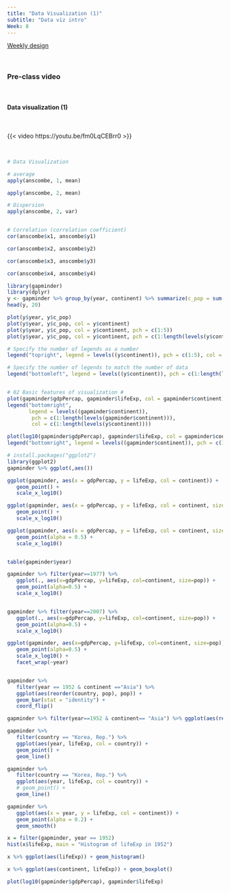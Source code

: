 ```yaml
---
title: "Data Visualization (1)"
subtitle: "Data viz intro"
Week: 8
---
```


[Weekly design](https://changjunlee.com/teaching/ds101/weekly/)


<br>

### Pre-class video

<br> 

#### Data visualization (1)

<br> 

{{< video https://youtu.be/fm0LqCEBrr0 >}}

<br> 

```r
# Data Visualization

# average
apply(anscombe, 1, mean)

apply(anscombe, 2, mean)

# Dispersion
apply(anscombe, 2, var)


# Correlation (correlation coefficient)
cor(anscombe$x1, anscombe$y1)

cor(anscombe$x2, anscombe$y2)

cor(anscombe$x3, anscombe$y3)

cor(anscombe$x4, anscombe$y4)

library(gapminder)
library(dplyr)
y <- gapminder %>% group_by(year, continent) %>% summarize(c_pop = sum(pop))
head(y, 20)

plot(y$year, y$c_pop)
plot(y$year, y$c_pop, col = y$continent)
plot(y$year, y$c_pop, col = y$continent, pch = c(1:5))
plot(y$year, y$c_pop, col = y$continent, pch = c(1:length(levels(y$continent))))

# Specify the number of legends as a number
legend("topright", legend = levels((y$continent)), pch = c(1:5), col = c(1:5))

# Specify the number of legends to match the number of data
legend("bottomleft", legend = levels((y$continent)), pch = c(1:length(levels(y$continent))), col = c(1:length(levels(y$continent))) )


# 02 Basic features of visualization #
plot(gapminder$gdpPercap, gapminder$lifeExp, col = gapminder$continent)
legend("bottomright", 
       legend = levels((gapminder$continent)),
        pch = c(1:length(levels(gapminder$continent))),
        col = c(1:length(levels(y$continent))))

plot(log10(gapminder$gdpPercap), gapminder$lifeExp, col = gapminder$continent)
legend("bottomright", legend = levels((gapminder$continent)), pch = c(1:length(levels(gapminder$continent))), col = c(1:length(levels(y$continent))) )

# install.packages("ggplot2")
library(ggplot2)
gapminder %>% ggplot(,aes())

ggplot(gapminder, aes(x = gdpPercap, y = lifeExp, col = continent)) +
   geom_point() +
   scale_x_log10()

ggplot(gapminder, aes(x = gdpPercap, y = lifeExp, col = continent, size = pop)) +
   geom_point() +
   scale_x_log10()

ggplot(gapminder, aes(x = gdpPercap, y = lifeExp, col = continent, size = pop)) +
   geom_point(alpha = 0.5) +
   scale_x_log10()


table(gapminder$year)

gapminder %>% filter(year==1977) %>%
   ggplot(., aes(x=gdpPercap, y=lifeExp, col=continent, size=pop)) +
   geom_point(alpha=0.5) +
   scale_x_log10()


gapminder %>% filter(year==2007) %>%
   ggplot(., aes(x=gdpPercap, y=lifeExp, col=continent, size=pop)) +
   geom_point(alpha=0.5) +
   scale_x_log10()

ggplot(gapminder, aes(x=gdpPercap, y=lifeExp, col=continent, size=pop)) +
   geom_point(alpha=0.5) +
   scale_x_log10() +
   facet_wrap(~year)


gapminder %>%
   filter(year == 1952 & continent =="Asia") %>%
   ggplot(aes(reorder(country, pop), pop)) +
   geom_bar(stat = "identity") +
   coord_flip()

gapminder %>% filter(year==1952 & continent== "Asia") %>% ggplot(aes(reorder(country, pop), pop)) + geom_bar(stat = "identity") + scale_y_log10() + coord_flip ()

gapminder %>%
   filter(country == "Korea, Rep.") %>%
   ggplot(aes(year, lifeExp, col = country)) +
   geom_point() +
   geom_line()

gapminder %>%
   filter(country == "Korea, Rep.") %>%
   ggplot(aes(year, lifeExp, col = country)) +
   # geom_point() +
   geom_line()

gapminder %>%
   ggplot(aes(x = year, y = lifeExp, col = continent)) +
   geom_point(alpha = 0.2) +
   geom_smooth()

x = filter(gapminder, year == 1952)
hist(x$lifeExp, main = "Histogram of lifeExp in 1952")

x %>% ggplot(aes(lifeExp)) + geom_histogram()

x %>% ggplot(aes(continent, lifeExp)) + geom_boxplot()

plot(log10(gapminder$gdpPercap), gapminder$lifeExp)
```



